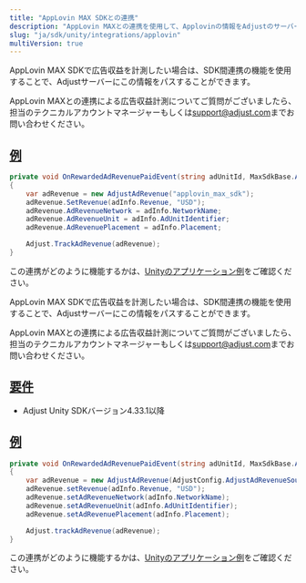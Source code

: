 ```yaml
---
title: "AppLovin MAX SDKとの連携"
description: "AppLovin MAXとの連携を使用して、Applovinの情報をAdjustのサーバーにパスします。"
slug: "ja/sdk/unity/integrations/applovin"
multiVersion: true
---
```


<SdkVersion version="v5">

AppLovin MAX SDKで広告収益を計測したい場合は、SDK間連携の機能を使用することで、Adjustサーバーにこの情報をパスすることができます。

<Callout type="note">

AppLovin MAXとの連携による広告収益計測についてご質問がございましたら、担当のテクニカルアカウントマネージャーもしくは[support@adjust.com](mailto:support@adjust.com)までお問い合わせください。

</Callout>

## [例](examples)

```cs
private void OnRewardedAdRevenuePaidEvent(string adUnitId, MaxSdkBase.AdInfo adInfo)
{
    var adRevenue = new AdjustAdRevenue("applovin_max_sdk");
    adRevenue.SetRevenue(adInfo.Revenue, "USD");
    adRevenue.AdRevenueNetwork = adInfo.NetworkName;
    adRevenue.AdRevenueUnit = adInfo.AdUnitIdentifier;
    adRevenue.AdRevenuePlacement = adInfo.Placement;

    Adjust.TrackAdRevenue(adRevenue);
}
```

この連携がどのように機能するかは、[Unityのアプリケーション例](https://github.com/AppLovin/AppLovin-MAX-Unity-Plugin/blob/954030309d991fff76e9dbf31001055456472b62/DemoApp/Assets/Scripts/HomeScreen.cs#L513-L524)をご確認ください。

</SdkVersion>
<SdkVersion version="v4">

AppLovin MAX SDKで広告収益を計測したい場合は、SDK間連携の機能を使用することで、Adjustサーバーにこの情報をパスすることができます。

<Callout type="note">

AppLovin MAXとの連携による広告収益計測についてご質問がございましたら、担当のテクニカルアカウントマネージャーもしくは[support@adjust.com](mailto:support@adjust.com)までお問い合わせください。

</Callout>

## [要件](requirements)

-  Adjust Unity SDKバージョン4\.33\.1以降

## [例](examples)

```cs
private void OnRewardedAdRevenuePaidEvent(string adUnitId, MaxSdkBase.AdInfo adInfo)
{
    var adRevenue = new AdjustAdRevenue(AdjustConfig.AdjustAdRevenueSourceAppLovinMAX);
    adRevenue.setRevenue(adInfo.Revenue, "USD");
    adRevenue.setAdRevenueNetwork(adInfo.NetworkName);
    adRevenue.setAdRevenueUnit(adInfo.AdUnitIdentifier);
    adRevenue.setAdRevenuePlacement(adInfo.Placement);

    Adjust.trackAdRevenue(adRevenue);
}
```

この連携がどのように機能するかは、[Unityのアプリケーション例](https://github.com/AppLovin/AppLovin-MAX-Unity-Plugin/blob/954030309d991fff76e9dbf31001055456472b62/DemoApp/Assets/Scripts/HomeScreen.cs#L513-L524)をご確認ください。

</SdkVersion>
